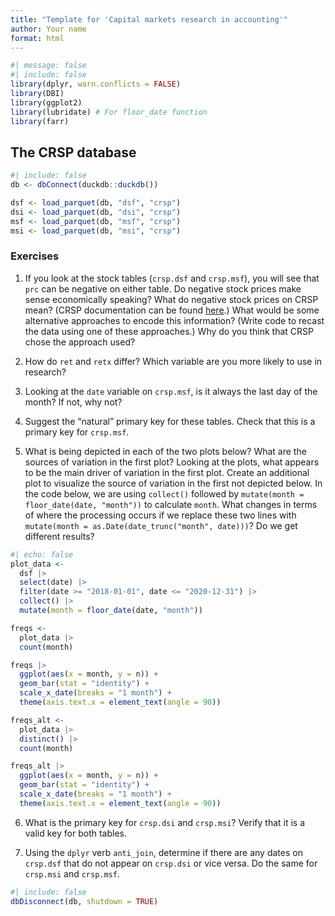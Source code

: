 ```yaml
---
title: "Template for 'Capital markets research in accounting'"
author: Your name
format: html
---
```


```r
#| message: false
#| include: false
library(dplyr, warn.conflicts = FALSE)
library(DBI)
library(ggplot2)
library(lubridate) # For floor_date function
library(farr)
```

## The CRSP database

```r
#| include: false
db <- dbConnect(duckdb::duckdb())

dsf <- load_parquet(db, "dsf", "crsp")
dsi <- load_parquet(db, "dsi", "crsp")
msf <- load_parquet(db, "msf", "crsp")
msi <- load_parquet(db, "msi", "crsp")
```

### Exercises

1. If you look at the stock tables (`crsp.dsf` and `crsp.msf`), you will see that `prc` can be negative on either table.
Do negative stock prices make sense economically speaking?
What do negative stock prices on CRSP mean? 
(CRSP documentation can be found [here](https://wrds-www.wharton.upenn.edu/pages/support/manuals-and-overviews/crsp/stocks-and-indices/overview-crsp-us-stock-database/#dataset-organization).)
What would be some alternative approaches to encode this information? 
(Write code to recast the data using one of these approaches.)
Why do you think that CRSP chose the approach used?

2. How do `ret` and `retx` differ?
Which variable are you more likely to use in research?

3. Looking at the `date` variable on `crsp.msf`, is it always the last day of the month?
If not, why not?

4. Suggest the "natural" primary key for these tables.
Check that this is a primary key for `crsp.msf`.

5. What is being depicted in each of the two plots below?
What are the sources of variation in the first plot?
Looking at the plots, what appears to be the main driver of variation in the first plot.
Create an additional plot to visualize the source of variation in the first not depicted below.
In the code below, we are using `collect()` followed by `mutate(month = floor_date(date, "month"))` to calculate `month`. 
What changes in terms of where the processing occurs if we replace these two lines with `mutate(month = as.Date(date_trunc("month", date)))`?
Do we get different results?

```r
#| echo: false
plot_data <-
  dsf |>
  select(date) |>
  filter(date >= "2018-01-01", date <= "2020-12-31") |>
  collect() |>
  mutate(month = floor_date(date, "month")) 

freqs <-
  plot_data |>
  count(month)

freqs |>
  ggplot(aes(x = month, y = n)) +
  geom_bar(stat = "identity") +
  scale_x_date(breaks = "1 month") +
  theme(axis.text.x = element_text(angle = 90))

freqs_alt <-
  plot_data |>
  distinct() |>
  count(month)

freqs_alt |>
  ggplot(aes(x = month, y = n)) +
  geom_bar(stat = "identity") +
  scale_x_date(breaks = "1 month") +
  theme(axis.text.x = element_text(angle = 90))
```

6. What is the primary key for `crsp.dsi` and `crsp.msi`? Verify that it is a valid key for both tables.

7. Using the `dplyr` verb `anti_join`, determine if there are any dates on `crsp.dsf` that do not appear on `crsp.dsi` or vice versa.
Do the same for `crsp.msi` and `crsp.msf`.

```r
#| include: false
dbDisconnect(db, shutdown = TRUE)
```
